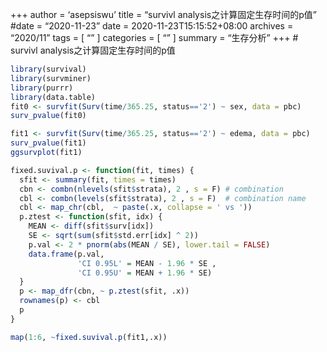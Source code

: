 +++
author = 'asepsiswu'
title = "survivl analysis之计算固定生存时间的p值 "
#date = "2020-11-23"
date = 2020-11-23T15:15:52+08:00
archives = "2020/11" 
tags = [ "" ]
categories = [ "" ]
summary = "生存分析"
+++
# survivl analysis之计算固定生存时间的p值
```R
library(survival)
library(survminer)
library(purrr)
library(data.table)
fit0 <- survfit(Surv(time/365.25, status=='2') ~ sex, data = pbc)
surv_pvalue(fit0)

fit1 <- survfit(Surv(time/365.25, status=='2') ~ edema, data = pbc)
surv_pvalue(fit1)
ggsurvplot(fit1)

fixed.suvival.p <- function(fit, times) {
  sfit <- summary(fit, times = times)
  cbn <- combn(nlevels(sfit$strata), 2 , s = F) # combination
  cbl <- combn(levels(sfit$strata), 2 , s = F)  # combination name
  cbl <- map_chr(cbl,  ~ paste(.x, collapse = ' vs '))
  p.ztest <- function(sfit, idx) {
    MEAN <- diff(sfit$surv[idx])
    SE <- sqrt(sum(sfit$std.err[idx] ^ 2))
    p.val <- 2 * pnorm(abs(MEAN / SE), lower.tail = FALSE)
    data.frame(p.val,
               'CI 0.95L' = MEAN - 1.96 * SE ,
               'CI 0.95U' = MEAN + 1.96 * SE)
  }
  p <- map_dfr(cbn, ~ p.ztest(sfit, .x))
  rownames(p) <- cbl
  p
}

map(1:6, ~fixed.suvival.p(fit1,.x))

```

